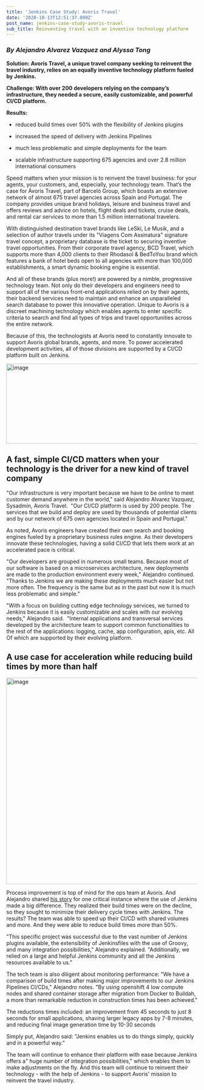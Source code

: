 ```yaml
---
title: 'Jenkins Case Study: Avoris Travel'
date: '2020-10-13T12:51:37.000Z'
post_name: jenkins-case-study-avoris-travel
sub_title: Reinventing travel with an inventive technology platform
---
```

### *By Alejandro Alvarez Vazquez and Alyssa Tong*

**Solution: Avoris Travel, a unique travel company seeking to reinvent the travel industry, relies on an equally inventive technology platform fueled by Jenkins.**

**Challenge: With over 200 developers relying on the company’s infrastructure, they needed a secure, easily customizable, and powerful CI/CD platform.**

**Results:**

-   reduced build times over 50% with the flexibility of Jenkins plugins

-   increased the speed of delivery with Jenkins Pipelines

-   much less problematic and simple deployments for the team

-   scalable infrastructure supporting 675 agencies and over 2.8 million international consumers

Speed matters when your mission is to reinvent the travel business: for your agents, your customers, and, especially, your technology team. That’s the case for Ávoris Travel, part of Barceló Group, which boasts an extensive network of almost 675 travel agencies across Spain and Portugal. The company provides unique brand holidays, leisure and business travel and offers reviews and advice on hotels, flight deals and tickets, cruise deals, and rental car services to more than 1.5 million international travelers.

With distinguished destination travel brands like LeSki, Le Musik, and a selection of author travels under its "Viagens Com Assinatura" signature travel concept, a proprietary database is the ticket to securing inventive travel opportunities. From their corporate travel agency, BCD Travel, which supports more than 4,000 clients to their Rhodasol & BedToYou brand which features a bank of hotel beds open to all agencies with more than 100,000 establishments, a smart dynamic booking engine is essential.

And all of these brands (plus more!) are powered by a nimble, progressive technology team. Not only do their developers and engineers need to support all of the various front-end applications relied on by their agents, their backend services need to maintain and enhance an unparalleled search database to power this innovative operation. Unique to Avoris is a discreet machining technology which enables agents to enter specific criteria to search and find all types of trips and travel opportunities across the entire network.

Because of this, the technologists at Avoris need to constantly innovate to support Avoris global brands, agents, and more. To power accelerated development activities, all of those divisions are supported by a CI/CD platform built on Jenkins.

<img src="./avoris-banner-768x211.png" width="768" height="211" alt="image" />

## A fast, simple CI/CD matters when your technology is the driver for a new kind of travel company

"Our infrastructure is very important because we have to be online to meet customer demand anywhere in the world," said Alejandro Alvarez Vazquez, Sysadmin, Avoris Travel.  "Our CI/CD platform is used by 200 people. The services that we build and deploy are used by thousands of potential clients and by our network of 675 own agencies located in Spain and Portugal."

As noted, Avoris engineers have created their own search and booking engines fueled by a proprietary business rules engine. As their developers innovate these technologies, having a solid CI/CD that lets them work at an accelerated pace is critical.

"Our developers are grouped in numerous small teams. Because most of our software is based on a microservices architecture, new deployments are made to the production environment every week," Alejandro continued. "Thanks to Jenkins we are making these deployments much easier but not more often. The frequency is the same but as in the past but now it is much less problematic and simple."

"With a focus on building cutting edge technology services, we turned to Jenkins because it is easily customizable and scales with our evolving needs," Alejandro said.  "Internal applications and transversal services developed by the architecture team to support common functionalities to the rest of the applications: logging, cache, app configuration, apis, etc. All Of which are supported by their evolving platform.

## A use case for acceleration while reducing build times by more than half

<img src="./Grafico_pegado-3-1024x544.png" width="1024" height="544" alt="image" />

Process improvement is top of mind for the ops team at Avoris. And Alejandro shared [his story](https://jenkinsistheway.io/user-story/to-do-things-quickly-simply-and-in-a-powerful-way/) for one critical instance where the use of Jenkins made a big difference. They realized their build times were on the decline, so they sought to minimize their delivery cycle times with Jenkins. The results? The team was able to speed up their CI/CD with shared volumes and more. And they were able to reduce build times more than 50%.

"This specific project was successful due to the vast number of Jenkins plugins available, the extensibility of Jenkinsfiles with the use of Groovy, and many integration possibilities," Alejandro explained. "Additionally, we relied on a large and helpful Jenkins community and all the Jenkins resources available to us."

The tech team is also diligent about monitoring performance: "We have a comparison of build times after making major improvements to our Jenkins Pipelines CI/CDs," Alejandro notes. "By using openshift 4 low compute nodes and shared container storage after migration from Docker to Buildah, a more than remarkable reduction in construction times has been achieved."

The reductions times included: an improvement from 45 seconds to just 8 seconds for small applications, shaving larger legacy apps by 7-8 minutes, and reducing final image generation time by 10-30 seconds

Simply put, Alejandro said: "Jenkins enables us to do things simply, quickly and in a powerful way."

The team will continue to enhance their platform with ease because Jenkins offers a" huge number of integration possibilities," which enables them to make adjustments on the fly. And this team will continue to reinvent their technology - with the help of Jenkins - to support Avoris' mission to reinvent the travel industry.
